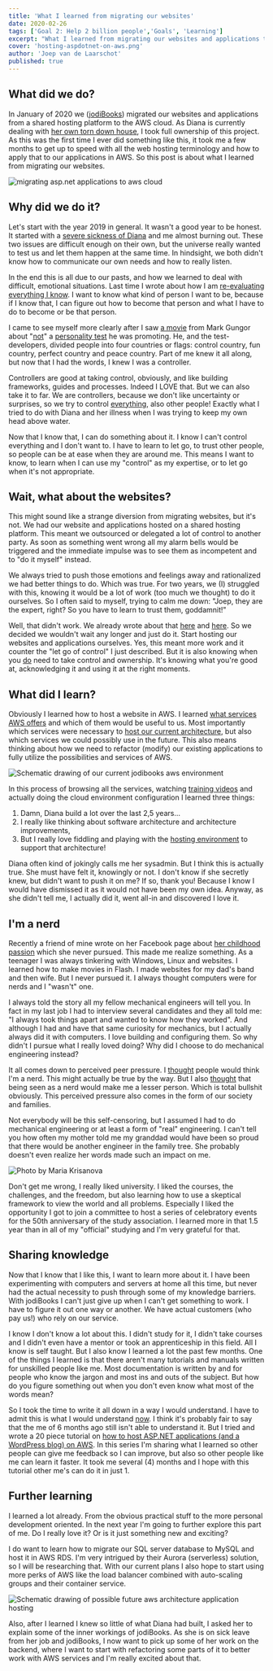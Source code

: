 ```yaml
---
title: 'What I learned from migrating our websites'
date: 2020-02-26
tags: ['Goal 2: Help 2 billion people','Goals', 'Learning']
excerpt: "What I learned from migrating our websites and applications to AWS? I had forgotten I used to love experimenting with servers. I had always been too ashamed"
cover: 'hosting-aspdotnet-on-aws.png'
author: 'Joep van de Laarschot'
published: true
---
```


## What did we do?

In January of 2020 we ([jodiBooks](https://jodibooks.com)) migrated our websites and applications from a shared hosting platform to the AWS cloud. As Diana is currently dealing with [her own torn down house](https://www.telodelic.nl/2020/02/on-dealing-with-the-aftermath-of-a-traumatic-childhood-and-medical-misdiagnosis/), I took full ownership of this project. As this was the first time I ever did something like this, it took me a few months to get up to speed with all the web hosting terminology and how to apply that to our applications in AWS. So this post is about what I learned from migrating our websites.

![migrating asp.net applications to aws cloud](hosting-aspdotnet-on-aws.png)

## Why did we do it?

Let's start with the year 2019 in general. It wasn't a good year to be honest. It started with a [severe sickness of Diana](https://blog.telodelic.nl/) and me almost burning out. These two issues are difficult enough on their own, but the universe really wanted to test us and let them happen at the same time. In hindsight, we both didn't know how to communicate our own needs and how to really listen.

In the end this is all due to our pasts, and how we learned to deal with difficult, emotional situations. Last time I wrote about how I am [re-evaluating everything I know](/tearing-down-the-house/). I want to know what kind of person I want to be, because if I know that, I can figure out how to become that person and what I have to do to become or be that person.

I came to see myself more clearly after I saw [a movie](https://www.youtube.com/watch?v=wHNzJgW-kYI) from Mark Gungor about "<u>not</u>" a [personality test](https://markgungor.com/pages/flag-page-1) he was promoting. He, and the test-developers, divided people into four countries or flags: control country, fun country, perfect country and peace country. Part of me knew it all along, but now that I had the words, I knew I was a controller.

<div style={{ margin: '0 auto' , width: "960px" }}><YouTube youTubeId="wHNzJgW-kYI" /></div>

Controllers are good at taking control, obviously, and like building frameworks, guides and processes. Indeed I LOVE that. But we can also take it to far. We are controllers, because we don't like uncertainty or surprises, so we try to control <u>everything</u>, also other people! Exactly what I tried to do with Diana and her illness when I was trying to keep my own head above water.

Now that I know that, I can do something about it. I know I can't control everything and I don't want to. I have to learn to let go, to trust other people, so people can be at ease when they are around me. This means I want to know, to learn when I can use my "control" as my expertise, or to let go when it's not appropriate.

## Wait, what about the websites?

This might sound like a strange diversion from migrating websites, but it's not. We had our website and applications hosted on a shared hosting platform. This meant we outsourced or delegated a lot of control to another party. As soon as something went wrong all my alarm bells would be triggered and the immediate impulse was to see them as incompetent and to "do it myself" instead.

We always tried to push those emotions and feelings away and rationalized we had better things to do. Which was true. For two years, we (I) struggled with this, knowing it would be a lot of work (too much we thought) to do it ourselves. So I often said to myself, trying to calm me down: "Joep, they are the expert, right? So you have to learn to trust them, goddamnit!"

Well, that didn't work. We already wrote about that [here](https://blog.jodibooks.com/2019/10/architectuur-deel-1-een-eigen-website-best-wel-een-gedoe/) and [here](https://blog.jodibooks.com/2019/12/hosting-problemen/). So we decided we wouldn't wait any longer and just do it. Start hosting our websites and applications ourselves. Yes, this meant more work and it counter the "let go of control" I just described. But it is also knowing when you <u>do</u> need to take control and ownership. It's knowing what you're good at, acknowledging it and using it at the right moments.

## What did I learn?

Obviously I learned how to host a website in AWS. I learned [what services AWS offers](https://www.joeplaa.com/how-to-host-asp-net-websites-on-aws/hosting-asp-net-apps-aws-appendix-a-aws-services/) and which of them would be useful to us. Most importantly which services were necessary to [host our current architecture](https://www.joeplaa.com/how-to-host-asp-net-websites-on-aws/hosting-asp-net-apps-aws-part-3-architecture/), but also which services we could possibly use in the future. This also means thinking about how we need to refactor (modify) our existing applications to fully utilize the possibilities and services of AWS.

![Schematic drawing of our current jodibooks aws environment](aws-architecture-jodibooks-current.png "Our current jodiBooks application environment")

In this process of browsing all the services, watching [training videos](https://www.joeplaa.com/how-to-host-asp-net-websites-on-aws/hosting-asp-net-apps-aws-appendix-c-aws-training/) and actually doing the cloud environment configuration I learned three things:

1. Damn, Diana build a lot over the last 2,5 years...
2. I really like thinking about software architecture and architecture improvements,
3. But I really love fiddling and playing with the [hosting environment](https://www.joeplaa.com/how-to-host-asp-net-websites-on-aws/hosting-asp-net-apps-aws-appendix-e-improved-architectures/) to support that architecture!

Diana often kind of jokingly calls me her sysadmin. But I think this is actually true. She must have felt it, knowingly or not. I don't know if she secretly knew, but didn't want to push it on me? If so, thank you! Because I know I would have dismissed it as it would not have been my own idea. Anyway, as she didn't tell me, I actually did it, went all-in and discovered I love it.

## I'm a nerd

Recently a friend of mine wrote on her Facebook page about [her childhood passion](https://www.facebook.com/ishootweddingsbyjosephine/posts/998068187234465) which she never pursued. This made me realize something. As a teenager I was always tinkering with Windows, Linux and websites. I learned how to make movies in Flash. I made websites for my dad's band and then wife. But I never pursued it. I always thought computers were for nerds and I "wasn't" one.

I always told the story all my fellow mechanical engineers will tell you. In fact in my last job I had to interview several candidates and they all told me: "I always took things apart and wanted to know how they worked". And although I had and have that same curiosity for mechanics, but I actually always did it with computers. I love building and configuring them. So why didn't I pursue what I really loved doing? Why did I choose to do mechanical engineering instead?

It all comes down to perceived peer pressure. I <u>thought</u> people would think I'm a nerd. This might actually be true by the way. But I also <u>thought</u> that being seen as a nerd would make me a lesser person. Which is total bullshit obviously. This perceived pressure also comes in the form of our society and families.

Not everybody will be this self-censoring, but I assumed I had to do mechanical engineering or at least a form of "real" engineering. I can't tell you how often my mother told me my granddad would have been so proud that there would be another engineer in the family tree. She probably doesn't even realize her words made such an impact on me.

![Photo by Maria Krisanova](photo-by-maria-krisanova.jpg "Photo by Maria Krisanova on Unsplash")

Don't get me wrong, I really liked university. I liked the courses, the challenges, and the freedom, but also learning how to use a skeptical framework to view the world and all problems. Especially I liked the opportunity I got to join a committee to host a series of celebratory events for the 50th anniversary of the study association. I learned more in that 1.5 year than in all of my "official" studying and I'm very grateful for that.

## Sharing knowledge

Now that I know that I like this, I want to learn more about it. I have been experimenting with computers and servers at home all this time, but never had the actual necessity to push through some of my knowledge barriers. With jodiBooks I can't just give up when I can't get something to work. I have to figure it out one way or another. We have actual customers (who pay us!) who rely on our service.

I know I don't know a lot about this. I didn't study for it, I didn't take courses and I didn't even have a mentor or took an apprenticeship in this field. All I know is self taught. But I also know I learned a lot the past few months. One of the things I learned is that there aren't many tutorials and manuals written for unskilled people like me. Most documentation is written by and for people who know the jargon and most ins and outs of the subject. But how do you figure something out when you don't even know what most of the words mean?

So I took the time to write it all down in a way I would understand. I have to admit this is what I would understand <u>now</u>. I think it's probably fair to say that the me of 6 months ago still isn't able to understand it. But I tried and wrote a 20 piece tutorial on [how to host ASP.NET applications (and a WordPress blog) on AWS](https://www.joeplaa.com/hosting-asp-net-apps-on-aws/). In this series I'm sharing what I learned so other people can give me feedback so I can improve, but also so other people like me can learn it faster. It took me several (4) months and I hope with this tutorial other me's can do it in just 1.

## Further learning

I learned a lot already. From the obvious practical stuff to the more personal development oriented. In the next year I'm going to further explore this part of me. Do I really love it? Or is it just something new and exciting?

I do want to learn how to migrate our SQL server database to MySQL and host it in AWS RDS. I'm very intrigued by their Aurora (serverless) solution, so I will be researching that. With our current plans I also hope to start using more perks of AWS like the load balancer combined with auto-scaling groups and their container service.

![Schematic drawing of possible future aws architecture application hosting](aws-architecture-jodibooks-rds-s-az-alb.png "A possible future architecture. Our goal is to have migrated to .NET Core and containers by then.")

Also, after I learned I knew so little of what Diana had built, I asked her to explain some of the inner workings of jodiBooks. As she is on sick leave from her job and jodiBooks, I now want to pick up some of her work on the backend, where I want to start with refactoring some parts of it to better work with AWS services and I'm really excited about that.